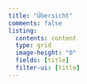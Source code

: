 ```yaml
---
title: "Übersicht"
comments: false
listing:
  contents: content
  type: grid
  image-height: "0"
  fields: [title]
  filter-ui: [title]
---
```

